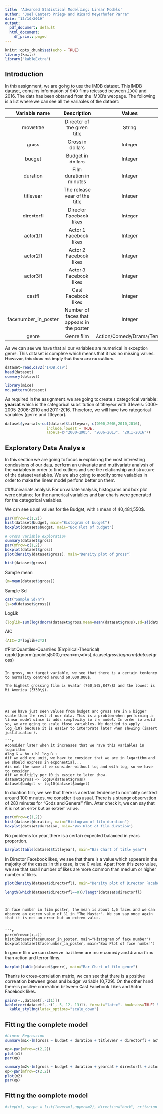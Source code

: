 ```yaml
---
title: 'Advanced Statistical Modelling: Linear Models'
author: "Joel Cantero Priego and Ricard Meyerhofer Parra"
date: "12/10/2019"
output:
  pdf_document: default
  html_document:
    df_print: paged
---
```


```r
knitr::opts_chunk$set(echo = TRUE)
library(knitr)
library("kableExtra")

```

## Introduction

In this assignment, we are going to use the IMDB dataset. This IMDB dataset, contains information of 940 films released between 2000 and 2016. The data has been obtained from the IMDB's webpage. The following is a list where we can see all the variables of the dataset:

Variable name         | Description                          | Values
:--------------:|:-------------------------------------:|:-------------------------------------:
movietitle| Director of the given title | String |
gross| Gross in dollars |	Integer |
budget|Budget in dollars	| Integer |
duration| Film duration in minutes | Integer |
titleyear| The release year of the title	| Integer |
directorfl| Director Facebook likes	| Integer |
actor1fl| Actor 1 Facebook likes | Integer |
actor2fl| Actor 2 Facebook likes | Integer |
actor3fl| Actor 3 Facebook likes | Integer |
castfl| Cast Facebook likes | Integer |
facenumber_in_poster| Number of faces that appears in the poster | Integer |
genre | Genre film | Action/Comedy/Drama/Terror

As we can see we have that all our variables are numerical in exception genre. This dataset is complete which means that it has no missing values. However, this does not imply that there are no outliers.

```r
dataset=read.csv2("IMDB.csv")
head(dataset)
summary(dataset)
```

```r
library(mice)
md.pattern(dataset)
```

As required in the assignment, we are going to create a categorical variable: **yearcat** which is the categorical substitution of titleyear with 3 levels: 2000-2005, 2006-2010 and 2011-2016. Therefore, we will have two categorical variables (genre and titleyear).  

```r
dataset$yearcat<-cut(dataset$titleyear, c(2000,2005,2010,2016), 
                   include.lowest = TRUE, 
                   labels=c("2000-2005", "2006-2010", "2011-2016"))
```



## Exploratory Data Analysis
In this section we are going to focus in explaining the most interesting conclusions of our data, perform an univariate and multivariate analysis of the variables in order to find outliers and see the relationship and structure of the dataset variables. We are also going to modify some variables in order to make the linear model perform better on them.

###Univariate analysis
For univariate analysis, histograms and box plot were obtained for the numerical variables and bar charts were generated for the categorical variables. 

We can see usual values for the Budget, with a mean of 40,484,550$. 

```r
par(mfrow=c(1,2))
hist(dataset$budget, main="Histogram of budget")
boxplot(dataset$budget, main="Box Plot of budget")
```

```r
# Gross variable exploration
summary(dataset$gross)
par(mfrow=c(1,2))
boxplot(dataset$gross)
plot(density(dataset$gross), main="Density plot of gross")
```

```r
hist(dataset$gross)
```

Sample mean
```r
(m=mean(dataset$gross))
```
Sample Sd
```r
cat("Sample Sd\n")
(s=sd(dataset$gross))
```
LogLik
```r
(loglik=sum(log(dnorm(dataset$gross,mean=mean(dataset$gross),sd=sd(dataset$gross)))))
```
AIC
```r
(AIC=-2*loglik+2*2)
```


#Plot Quantiles-Quantiles (Empirical-Theorical)
qqplot(qnorm(ppoints(500),mean=m,sd=s),dataset$gross)
qqnorm(dataset$gross)
```

In gross, our target variable, we see that there is a certain tendency to normality centred around 60.000.000$, 

The highest grossing film is Avatar (760,505,847\$) and the lowest is Mi America (3330\$).




As we have just seen values from budget and gross are in a bigger scale than the rest of our data. This is a problem when performing a linear model since it adds complexity to the model. In order to avoid so, we are going to scale those variables. We decided to apply log_{10} because it is easier to interprate later when showing (insert justification).

```r
#consider later when it increases that we have this variables in logarithm
#log G = bo + b1 log B + .....
#if we add one unit, we have to consider that we are in logarithm and we should express in exponential...
#is not the same if we consider without log and with log, so we have to consider.
#if we multiply per 10 is easier to later show.
dataset$gross <- log10(dataset$gross)
dataset$budget <- log10(dataset$budget)
```

In duration film, we see that there is a certain tendency to normality centred around 100 minutes, we consider it as usual. There is a strange observation of 280 minutes for "Gods and General" film. After check it, we can say that it is not an error but an extrem value. 

```r
par(mfrow=c(1,2))
hist(dataset$duration, main="Histogram of film duration")
boxplot(dataset$duration, main="Box Plot of film duration")
```

No problems for year, there is a certain expected balanced in years proportion.

```r
barplot(table(dataset$titleyear), main="Bar Chart of title year")
```

In Director Facebook likes, we see that there is a value which appears in the majority of the cases: In this case, is the 0 value. Apart from this zero value, we see that small number of likes are more common than medium or higher number of likes. 

```r
plot(density(dataset$directorfl), main="Density plot of Director Facebook Likes")

length(which(dataset$directorfl==0))/length(dataset$directorfl)
```
```


In face number in film poster, the mean is about 1,6 faces and we can observe an extrem value of 31 in "The Master". We can say once again that it is not an error but an extrem value.


```r
par(mfrow=c(1,2))
hist(dataset$facenumber_in_poster, main="Histogram of face number")
boxplot(dataset$facenumber_in_poster, main="Box Plot of face number")
```


In genre film we can observe that there are more comedy and drama films than action and terror films. 

```r
barplot(table(dataset$genre), main="Bar Chart of film genre")
```




Thanks to cross-correlation matrix, we can see that there is a positive correlation between gross and budget variable (0,729). On the other hand there is positive correlation between Cast Facebook Likes and Actor Facebook likes. 

```r
pairs(~.,dataset[,-c(1)])
kable(cor(dataset[,-c(1, 5, 12, 13)]), format="latex", booktabs=TRUE) %>% 
  kable_styling(latex_options="scale_down")
```




## Fitting the complete model

```r
#Linear Regression
summary(m1<-lm(gross ~ budget + duration + titleyear + directorfl + actor1fl + actor2fl + actor3fl + castfl + facenumber_in_poster + genre, dataset))

op<-par(mfrow=c(2,2))
plot(m1)
par(op)

summary(m2<-lm(gross ~ budget + duration + yearcat + directorfl + actor1fl + actor2fl + actor3fl + castfl + facenumber_in_poster + genre, dataset))
op<-par(mfrow=c(2,2))
plot(m2)
par(op)
```

## Fitting the complete model


```r
#step(m1, scope = list(lower=m1,upper=m2), direction="both", criterion = "BIC", k=log(940))
```




